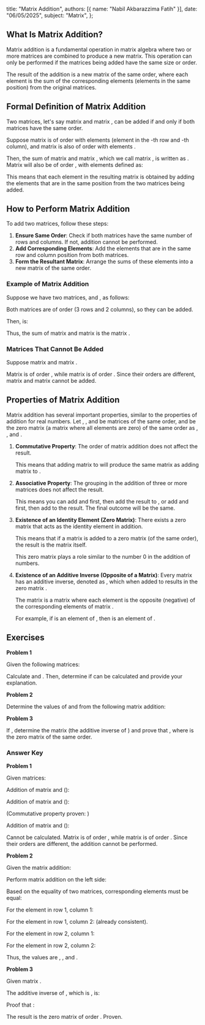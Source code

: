   title: "Matrix Addition",
  authors: [{ name: "Nabil Akbarazzima Fatih" }],
  date: "06/05/2025",
  subject: "Matrix",
};

## What Is Matrix Addition?

Matrix addition is a fundamental operation in matrix algebra where two or more matrices are combined to produce a new matrix. This operation can only be performed if the matrices being added have the same size or order.

The result of the addition is a new matrix of the same order, where each element is the sum of the corresponding elements (elements in the same position) from the original matrices.

## Formal Definition of Matrix Addition

Two matrices, let's say matrix <InlineMath math="A" /> and matrix <InlineMath math="B" />, can be added if and only if both matrices have the same order.

Suppose matrix <InlineMath math="A" /> is of order <InlineMath math="m \times n" /> with elements <InlineMath math="a_{ij}" /> (element in the <InlineMath math="i" />-th row and <InlineMath math="j" />-th column), and matrix <InlineMath math="B" /> is also of order <InlineMath math="m \times n" /> with elements <InlineMath math="b_{ij}" />.

Then, the sum of matrix <InlineMath math="A" /> and matrix <InlineMath math="B" />, which we call matrix <InlineMath math="C" />, is written as <InlineMath math="C = A + B" />. Matrix <InlineMath math="C" /> will also be of order <InlineMath math="m \times n" />, with elements <InlineMath math="c_{ij}" /> defined as:

<BlockMath math="c_{ij} = a_{ij} + b_{ij}" />

This means that each element in the resulting matrix is obtained by adding the elements that are in the same position from the two matrices being added.

## How to Perform Matrix Addition

To add two matrices, follow these steps:

1.  **Ensure Same Order**: Check if both matrices have the same number of rows and columns. If not, addition cannot be performed.
2.  **Add Corresponding Elements**: Add the elements that are in the same row and column position from both matrices.
3.  **Form the Resultant Matrix**: Arrange the sums of these elements into a new matrix of the same order.

### Example of Matrix Addition

Suppose we have two matrices, <InlineMath math="P" /> and <InlineMath math="Q" />, as follows:

<div className="flex flex-col gap-4">
  <BlockMath math="P = \begin{bmatrix} 1 & 5 \\ -2 & 0 \\ 4 & 7 \end{bmatrix}" />
  <BlockMath math="Q = \begin{bmatrix} 6 & -3 \\ 8 & 1 \\ -2 & 9 \end{bmatrix}" />
</div>

Both matrices are of order <InlineMath math="3 \times 2" /> (3 rows and 2 columns), so they can be added.

Then, <InlineMath math="P+Q" /> is:

<div className="flex flex-col gap-4">
  <BlockMath math="P+Q = \begin{bmatrix} 1 & 5 \\ -2 & 0 \\ 4 & 7 \end{bmatrix} + \begin{bmatrix} 6 & -3 \\ 8 & 1 \\ -2 & 9 \end{bmatrix}" />
  <BlockMath math="= \begin{bmatrix} 1+6 & 5+(-3) \\ -2+8 & 0+1 \\ 4+(-2) & 7+9 \end{bmatrix}" />
  <BlockMath math="= \begin{bmatrix} 7 & 2 \\ 6 & 1 \\ 2 & 16 \end{bmatrix}" />
</div>

Thus, the sum of matrix <InlineMath math="P" /> and matrix <InlineMath math="Q" /> is the matrix <InlineMath math="\begin{bmatrix} 7 & 2 \\ 6 & 1 \\ 2 & 16 \end{bmatrix}" />.

### Matrices That Cannot Be Added

Suppose matrix <InlineMath math="X = \begin{bmatrix} 1 & 2 \\ 3 & 4 \end{bmatrix}" /> and matrix <InlineMath math="Y = \begin{bmatrix} 5 & 6 & 7 \\ 8 & 9 & 10 \end{bmatrix}" />.

Matrix <InlineMath math="X" /> is of order <InlineMath math="2 \times 2" />, while matrix <InlineMath math="Y" /> is of order <InlineMath math="2 \times 3" />. Since their orders are different, matrix <InlineMath math="X" /> and matrix <InlineMath math="Y" /> cannot be added.

## Properties of Matrix Addition

Matrix addition has several important properties, similar to the properties of addition for real numbers. Let <InlineMath math="A" />, <InlineMath math="B" />, and <InlineMath math="C" /> be matrices of the same order, and <InlineMath math="O" /> be the zero matrix (a matrix where all elements are zero) of the same order as <InlineMath math="A" />, <InlineMath math="B" />, and <InlineMath math="C" />.

1.  **Commutative Property**: The order of matrix addition does not affect the result.

    <BlockMath math="A + B = B + A" />

    This means that adding matrix <InlineMath math="A" /> to <InlineMath math="B" /> will produce the same matrix as adding matrix <InlineMath math="B" /> to <InlineMath math="A" />.

2.  **Associative Property**: The grouping in the addition of three or more matrices does not affect the result.

    <BlockMath math="(A + B) + C = A + (B + C)" />

    This means you can add <InlineMath math="A" /> and <InlineMath math="B" /> first,
    then add the result to <InlineMath math="C" />, or
    add <InlineMath math="B" /> and <InlineMath math="C" /> first,
    then add <InlineMath math="A" /> to the result. The final
    outcome will be the same.

3.  **Existence of an Identity Element (Zero Matrix)**: There exists a zero matrix <InlineMath math="O" /> that acts as the identity element in addition.

    <BlockMath math="A + O = O + A = A" />

    This means that if a matrix is added to a zero matrix (of the same order), the result
    is the matrix itself.

    This zero matrix plays a role similar to the number 0 in the addition of numbers.

4.  **Existence of an Additive Inverse (Opposite of a Matrix)**: Every matrix <InlineMath math="A" /> has an additive inverse, denoted as <InlineMath math="-A" />, which when added to <InlineMath math="A" /> results in the zero matrix <InlineMath math="O" />.

    <BlockMath math="A + (-A) = O" />

    The matrix <InlineMath math="-A" /> is a matrix where each element is the
    opposite (negative) of the corresponding elements of matrix <InlineMath math="A" />.

    For example, if <InlineMath math="a_{ij}" /> is an element of <InlineMath math="A" />, then <InlineMath math="-a_{ij}" /> is an element of <InlineMath math="-A" />.

## Exercises

**Problem 1**

Given the following matrices:

<div className="flex flex-col gap-4">
  <BlockMath math="A = \begin{bmatrix} 3 & -1 & 7 \\ 0 & 5 & 2 \end{bmatrix}" />
  <BlockMath math="B = \begin{bmatrix} -2 & 9 & -4 \\ 6 & -3 & 1 \end{bmatrix}" />
  <BlockMath math="C = \begin{bmatrix} 1 & 0 \\ 0 & 1 \end{bmatrix}" />
</div>

Calculate <InlineMath math="A+B" /> and <InlineMath math="B+A" />. Then, determine if <InlineMath math="A+C" /> can be calculated and provide your explanation.

**Problem 2**

Determine the values of <InlineMath math="x, y," /> and <InlineMath math="z" /> from the following matrix addition:

<BlockMath math="\begin{bmatrix} 2x & 5 \\ -1 & 3y \end{bmatrix} + \begin{bmatrix} 4 & -2 \\ z & 7 \end{bmatrix} = \begin{bmatrix} 10 & 3 \\ 6 & 1 \end{bmatrix}" />

**Problem 3**

If <InlineMath math="P = \begin{bmatrix} 1 & -2 \\ 3 & 0 \end{bmatrix}" />, determine the matrix <InlineMath math="-P" /> (the additive inverse of <InlineMath math="P" />) and prove that <InlineMath math="P + (-P) = O" />, where <InlineMath math="O" /> is the zero matrix of the same order.

### Answer Key

**Problem 1**

Given matrices:

<div className="flex flex-col gap-4">
  <BlockMath math="A = \begin{bmatrix} 3 & -1 & 7 \\ 0 & 5 & 2 \end{bmatrix}" />
  <BlockMath math="B = \begin{bmatrix} -2 & 9 & -4 \\ 6 & -3 & 1 \end{bmatrix}" />
  <BlockMath math="C = \begin{bmatrix} 1 & 0 \\ 0 & 1 \end{bmatrix}" />
</div>

Addition of matrix <InlineMath math="A" /> and <InlineMath math="B" /> (<InlineMath math="A+B" />):

<div className="flex flex-col gap-4 mt-4">
  <BlockMath math="A+B = \begin{bmatrix} 3 & -1 & 7 \\ 0 & 5 & 2 \end{bmatrix} + \begin{bmatrix} -2 & 9 & -4 \\ 6 & -3 & 1 \end{bmatrix}" />
  <BlockMath math="= \begin{bmatrix} 3+(-2) & -1+9 & 7+(-4) \\ 0+6 & 5+(-3) & 2+1 \end{bmatrix}" />
  <BlockMath math="= \begin{bmatrix} 1 & 8 & 3 \\ 6 & 2 & 3 \end{bmatrix}" />
</div>

Addition of matrix <InlineMath math="B" /> and <InlineMath math="A" /> (<InlineMath math="B+A" />):

<div className="flex flex-col gap-4 mt-4">
  <BlockMath math="B+A = \begin{bmatrix} -2 & 9 & -4 \\ 6 & -3 & 1 \end{bmatrix} + \begin{bmatrix} 3 & -1 & 7 \\ 0 & 5 & 2 \end{bmatrix}" />
  <BlockMath math="= \begin{bmatrix} -2+3 & 9+(-1) & -4+7 \\ 6+0 & -3+5 & 1+2 \end{bmatrix}" />
  <BlockMath math="= \begin{bmatrix} 1 & 8 & 3 \\ 6 & 2 & 3 \end{bmatrix}" />
</div>

(Commutative property proven: <InlineMath math="A+B = B+A" />)

Addition of matrix <InlineMath math="A" /> and <InlineMath math="C" /> (<InlineMath math="A+C" />):

Cannot be calculated. Matrix <InlineMath math="A" /> is of order <InlineMath math="2 \times 3" />, while matrix <InlineMath math="C" /> is of order <InlineMath math="2 \times 2" />. Since their orders are different, the addition <InlineMath math="A+C" /> cannot be performed.

**Problem 2**

Given the matrix addition:

<BlockMath math="\begin{bmatrix} 2x & 5 \\ -1 & 3y \end{bmatrix} + \begin{bmatrix} 4 & -2 \\ z & 7 \end{bmatrix} = \begin{bmatrix} 10 & 3 \\ 6 & 1 \end{bmatrix}" />

Perform matrix addition on the left side:

<div className="flex flex-col gap-4">
  <BlockMath math="\begin{bmatrix} 2x+4 & 5+(-2) \\ -1+z & 3y+7 \end{bmatrix} = \begin{bmatrix} 10 & 3 \\ 6 & 1 \end{bmatrix}" />
  <BlockMath math="\begin{bmatrix} 2x+4 & 3 \\ -1+z & 3y+7 \end{bmatrix} = \begin{bmatrix} 10 & 3 \\ 6 & 1 \end{bmatrix}" />
</div>

Based on the equality of two matrices, corresponding elements must be equal:

For the element in row 1, column 1: <InlineMath math="2x+4 = 10" />

<div className="flex flex-col gap-4 mt-4">
  <BlockMath math="2x = 10-4" />
  <BlockMath math="2x = 6" />
  <BlockMath math="x = 3" />
</div>

For the element in row 1, column 2: <InlineMath math="3 = 3" /> (already consistent).

For the element in row 2, column 1: <InlineMath math="-1+z = 6" />

<div className="flex flex-col gap-4 mt-4">
  <BlockMath math="z = 6+1" />
  <BlockMath math="z = 7" />
</div>

For the element in row 2, column 2: <InlineMath math="3y+7 = 1" />

<div className="flex flex-col gap-4 mt-4">
  <BlockMath math="3y = 1-7" />
  <BlockMath math="3y = -6" />
  <BlockMath math="y = -2" />
</div>

Thus, the values are <InlineMath math="x=3" />, <InlineMath math="y=-2" />, and <InlineMath math="z=7" />.

**Problem 3**

Given matrix <InlineMath math="P = \begin{bmatrix} 1 & -2 \\ 3 & 0 \end{bmatrix}" />.

The additive inverse of <InlineMath math="P" />, which is <InlineMath math="-P" />, is:

<BlockMath math="-P = \begin{bmatrix} -1 & -(-2) \\ -3 & -0 \end{bmatrix} = \begin{bmatrix} -1 & 2 \\ -3 & 0 \end{bmatrix}" />

Proof that <InlineMath math="P + (-P) = O" />:

<div className="flex flex-col gap-4">
  <BlockMath math="P + (-P) = \begin{bmatrix} 1 & -2 \\ 3 & 0 \end{bmatrix} + \begin{bmatrix} -1 & 2 \\ -3 & 0 \end{bmatrix}" />
  <BlockMath math="= \begin{bmatrix} 1+(-1) & -2+2 \\ 3+(-3) & 0+0 \end{bmatrix}" />
  <BlockMath math="= \begin{bmatrix} 0 & 0 \\ 0 & 0 \end{bmatrix}" />
</div>

The result is the zero matrix <InlineMath math="O" /> of order <InlineMath math="2 \times 2" />. Proven.
